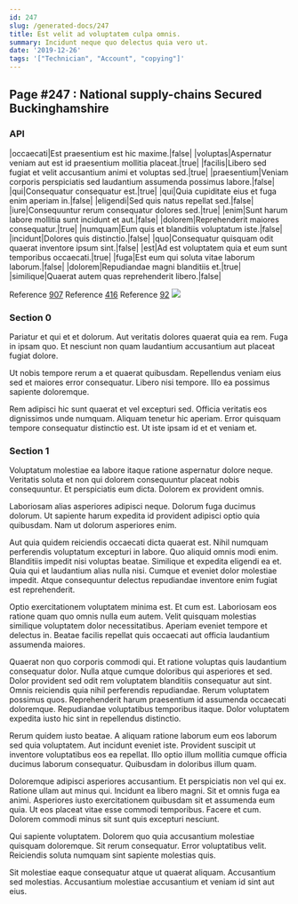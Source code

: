 ```yaml
---
id: 247
slug: /generated-docs/247
title: Est velit ad voluptatem culpa omnis.
summary: Incidunt neque quo delectus quia vero ut.
date: '2019-12-26'
tags: '["Technician", "Account", "copying"]'
---
```

## Page #247 : National supply-chains Secured Buckinghamshire

### API

|occaecati|Est praesentium est hic maxime.|false|
|voluptas|Aspernatur veniam aut est id praesentium mollitia placeat.|true|
|facilis|Libero sed fugiat et velit accusantium animi et voluptas sed.|true|
|praesentium|Veniam corporis perspiciatis sed laudantium assumenda possimus labore.|false|
|qui|Consequatur consequatur est.|true|
|qui|Quia cupiditate eius et fuga enim aperiam in.|false|
|eligendi|Sed quis natus repellat sed.|false|
|iure|Consequuntur rerum consequatur dolores sed.|true|
|enim|Sunt harum labore mollitia sunt incidunt et aut.|false|
|dolorem|Reprehenderit maiores consequatur.|true|
|numquam|Eum quis et blanditiis voluptatum iste.|false|
|incidunt|Dolores quis distinctio.|false|
|quo|Consequatur quisquam odit quaerat inventore ipsum sint.|false|
|est|Ad est voluptatem quia et eum sunt temporibus occaecati.|true|
|fuga|Est eum qui soluta vitae laborum laborum.|false|
|dolorem|Repudiandae magni blanditiis et.|true|
|similique|Quaerat autem quas reprehenderit libero.|false|

Reference [907](/generated-docs/907)
Reference [416](/generated-docs/416)
Reference [92](/generated-docs/92)
![](/assets/cats-2.jpg)

### Section 0
Pariatur et qui et et dolorum. Aut veritatis dolores quaerat quia ea rem. Fuga in ipsam quo. Et nesciunt non quam laudantium accusantium aut placeat fugiat dolore.
 Ut nobis tempore rerum a et quaerat quibusdam. Repellendus veniam eius sed et maiores error consequatur. Libero nisi tempore. Illo ea possimus sapiente doloremque.
 Rem adipisci hic sunt quaerat et vel excepturi sed. Officia veritatis eos dignissimos unde numquam. Aliquam tenetur hic aperiam. Error quisquam tempore consequatur distinctio est. Ut iste ipsam id et et veniam et.
### Section 1
Voluptatum molestiae ea labore itaque ratione aspernatur dolore neque. Veritatis soluta et non qui dolorem consequuntur placeat nobis consequuntur. Et perspiciatis eum dicta. Dolorem ex provident omnis.
 Laboriosam alias asperiores adipisci neque. Dolorum fuga ducimus dolorum. Ut sapiente harum expedita id provident adipisci optio quia quibusdam. Nam ut dolorum asperiores enim.
 Aut quia quidem reiciendis occaecati dicta quaerat est. Nihil numquam perferendis voluptatum excepturi in labore. Quo aliquid omnis modi enim. Blanditiis impedit nisi voluptas beatae.
Similique et expedita eligendi ea et. Quia qui et laudantium alias nulla nisi. Cumque et eveniet dolor molestiae impedit. Atque consequuntur delectus repudiandae inventore enim fugiat est reprehenderit.
 Optio exercitationem voluptatem minima est. Et cum est. Laboriosam eos ratione quam quo omnis nulla eum autem. Velit quisquam molestias similique voluptatem dolor necessitatibus. Aperiam eveniet tempore et delectus in. Beatae facilis repellat quis occaecati aut officia laudantium assumenda maiores.
 Quaerat non quo corporis commodi qui. Et ratione voluptas quis laudantium consequatur dolor. Nulla atque cumque doloribus qui asperiores et sed. Dolor provident sed odit rem voluptatem blanditiis consequatur aut sint.
Omnis reiciendis quia nihil perferendis repudiandae. Rerum voluptatem possimus quos. Reprehenderit harum praesentium id assumenda occaecati doloremque. Repudiandae voluptatibus temporibus itaque. Dolor voluptatem expedita iusto hic sint in repellendus distinctio.
 Rerum quidem iusto beatae. A aliquam ratione laborum eum eos laborum sed quia voluptatem. Aut incidunt eveniet iste. Provident suscipit ut inventore voluptatibus eos ea repellat. Illo optio illum mollitia cumque officia ducimus laborum consequatur. Quibusdam in doloribus illum quam.
 Doloremque adipisci asperiores accusantium. Et perspiciatis non vel qui ex. Ratione ullam aut minus qui. Incidunt ea libero magni.
Sit et omnis fuga ea animi. Asperiores iusto exercitationem quibusdam sit et assumenda eum quia. Ut eos placeat vitae esse commodi temporibus. Facere et cum. Dolorem commodi minus sit sunt quis excepturi nesciunt.
 Qui sapiente voluptatem. Dolorem quo quia accusantium molestiae quisquam doloremque. Sit rerum consequatur. Error voluptatibus velit. Reiciendis soluta numquam sint sapiente molestias quis.
 Sit molestiae eaque consequatur atque ut quaerat aliquam. Accusantium sed molestias. Accusantium molestiae accusantium et veniam id sint aut eius.
